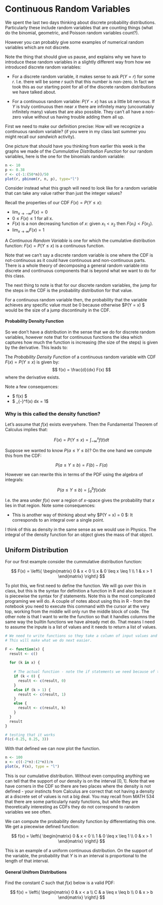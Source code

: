 # Continuous Random Variables

We spent the last two days thinking about discrete probability distributions. Particularly these include random variables that are counting things (what do the binomial, geometric, and Poisson random variables count?).  

However you can probably give some examples of numerical random variables which are not discrete.

Note the thing that should give us pause, and explains why we have to introduce these random variables in a slightly different way from how we introduced discrete random variables:

- For a discrete random variable, it makes sense to ask $P(Y = r)$ for some $r$. I.e. there will be some $r$ such that this number is non-zero. In fact we took this as our starting point for all of the discrete random distributions we have talked about.

- For a continuous random variable:  $P(Y=x)$ has us a little bit nervous. If $Y$ is truly continuous then near $x$ there are infinitely many (uncountably infinitely many) values that are also possible. They can't all have a non-zero value without us having trouble adding them all up. 



First we need to make our definition precise: How will we recognize a continuous random variable?  (if you were in my class last summer you might recall our *sandwich* activity). 

One picture that should have you thinking from earlier this week is the graphs we made of the *Cummulative Distribution Function* for our random variables, here is the one for the binomials random variable:

```r
n <- 10
p <- 0.38
r <- c(-1:(50*n))/50
plot(r, pbinom(r, n, p), type="l")
```


Consider instead what this graph will need to look like for a random variable that can take any value rather than just the integer values?  

Recall the properties of our CDF $F(x) = P(Y \leq x)$:

- $\lim_{x\to -\infty} F(x) = 0$
- $0 \leq F(x) \leq 1$ for all x.
- $F(x)$ is a non decreasing function of $x$:  given $x_1 < x_2$ then $F(x_1) < F(x_2)$. 
- $\lim_{x\to \infty} F(x) = 1$

A *Continuous Random Variable* is one for which the cumulative distribution function: $F(x) = P(Y \leq x)$ is a continuous function. 

Note that we can't say a discrete random variable is one where the CDF is not-continuous as it could have continuous and non-continuous parts. There is a whole theory of decomposing a general random variable into discrete and continuous components that is beyond what we want to do for this class. 

The next thing to note is that for our discrete random variables, the jump for the steps in the CDF is the probability distribution for that value.

For a continuous random variable then, the probability that the variable achieves any specific value must be 0 because otherwise $P(Y = x) $ would be the size of a jump discontinuity in the CDF.


#### Probability Density Function

So we don't have a distribution in the sense that we do for discrete random variables, however note that for continuous functions the idea which captures how much the function is increasing (the size of the steps) is given by the derivative. This leads to:

The *Probability Density Function* of a continuous random variable with CDF $F(x) = P(Y \leq x)$ is given by:
$$ f(x) = \frac{d}{dx} F(x) $$
where the derivative exists. 

Note a few consequences:

- $ f(x) \geq 0 $
- $ \int_{-\infty}^\infty f(x) dx = 1$

### Why is this called the density function?  

Let's assume that $f(x)$ exists everywhere. Then the Fundamental Theorem of Calculus implies that:

$$ F(x) = P(Y \leq x) = \int_{-\infty}^x f(t) dt $$

Suppose we wanted to know $P(a \leq Y \leq b)$?  On the one hand we compute this from the CDF:

$$ P( a \leq Y \leq b) = F(b) - F(a) $$

However we can rewrite this in terms of the PDF using the algebra of integrals: 

$$ P(a \leq Y \leq b) = \int_a^b f(x) dx $$

I.e. the area under $f(x)$ over a region of $x$-space gives the probability that $x$ lies in that region. Note some consequences:

- This is another way of thinking about why $P(Y = x) = 0 $:  It corresponds to an integral over a single point. 

I think of this as density in the same sense as we would use in Physics. The integral of the density function for an object gives the mass of that object. 

## Uniform Distribution

For our first example consider the cummulative distribution function:

$$ F(x) = \left\{ \begin{matrix} 0 & x < 0 \\ x & 0 \leq x \leq 1 \\ 1 & x > 1 \end{matrix}    \right\} $$

To plot this, we first need to define the function. We will go over this in class, but this is the syntax for definition a function in R and also because it is piecewise the syntax for *if* statements. Note this is the most complicated programing we will do. A couple of notes about using this in R - from the notebook you need to execute this command with the cursor at the very top, working from the middle will only run the middle block of code. The other note is that I want to write the function so that it handles columns the same way the builtin functions we have already met do. That means I need to assume the inpute is a list of values and it needs to return a list of values.

```r
# We need to write functions so they take a column of input values and return a column of output values, 
# This will make what we do next easier.

F <- function(x) {
  result <- c()
  
  for (k in x) {
    
    # The actual function - note the if statements we need because of the piecewise nature
    if (k < 0) {
      result <- c(result, 0)
    }
    else if (k > 1) {
      result <- c(result, 1)
    }
    else {
      result <- c(result, k)
    }
  }
  result
} 

# testing that it works
F(c(-0.25, 0.25, 3))
```

With that defined we can now plot the function. 

```r
n <- 100
x <- c((-2*n):(2*n))/n
plot(x, F(x), type = "l")
```

This is our cumulative distribution. Without even computing anything we can tell that the support of our density is on the interval $[0, 1]$. Note that we have corners in the CDF so there are two places where the density is not defined - your instincts from Calculus are correct that not having a density at a discrete set of values is not a big deal. You may recall from MATH 534 that there are some particularly nasty functions, but while they are theoretically interesting as CDFs they do not correspond to random variables we see often.

We can compute the probability density function by differentiating this one.  We get a piecewise defined function:

$$ f(x) = \left\{ \begin{matrix} 0 & x < 0 \\ 1 & 0 \leq x \leq 1 \\ 0 & x > 1 \end{matrix} \right\} $$

This is an example of a uniform continuous distribution. On the support of the variable, the probability that $Y$ is in an interval is proportional to the length of that interval. 

#### General Unifrom Distributions

Find the constant $C$ such that $f(x)$ below is a valid PDF:

$$ f(x) = \left\{ \begin{matrix} 0 & x < a \\ C & a \leq x \leq b \\ 0 & x > b \end{matrix} \right\} $$



